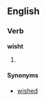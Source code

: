 ==English==

===Verb===
'''wisht'''

# {{obsolete}} {{past of|[[wish]]}}

====Synonyms====
*[[wished]]